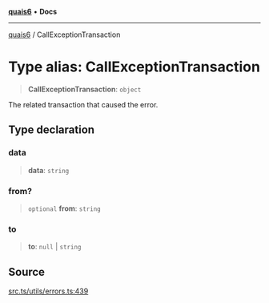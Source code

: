 [**quais6**](../README.md) • **Docs**

***

[quais6](../globals.md) / CallExceptionTransaction

# Type alias: CallExceptionTransaction

> **CallExceptionTransaction**: `object`

The related transaction that caused the error.

## Type declaration

### data

> **data**: `string`

### from?

> `optional` **from**: `string`

### to

> **to**: `null` \| `string`

## Source

[src.ts/utils/errors.ts:439](https://github.com/dominant-strategies/quais-6.js/blob/aca1855329c3946c627ab7f16ac5304cea7d20c5/src.ts/utils/errors.ts#L439)
